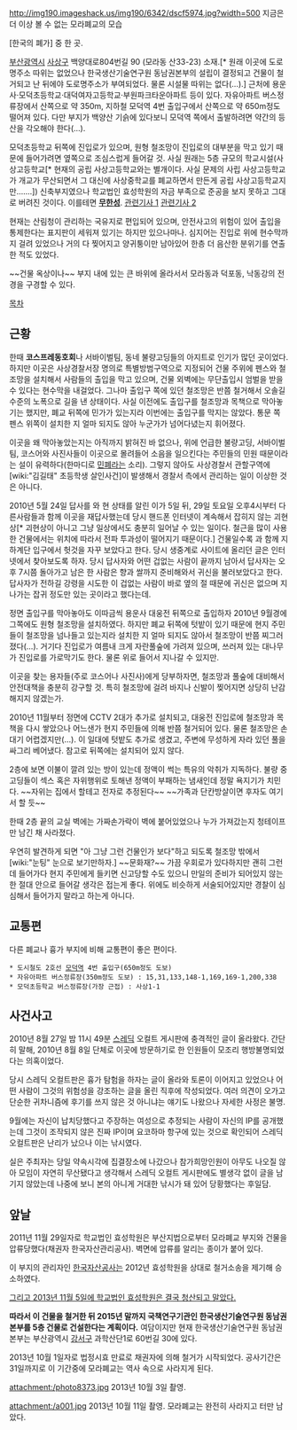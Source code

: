 http://img190.imageshack.us/img190/6342/dscf5974.jpg?width=500
지금은 더 이상 볼 수 없는 모라폐교의 모습

[한국의 폐가] 중 한 곳.

[[부산]]광역시 [[사상구]] 백양대로804번길 90 (모라동 산33-23) 소재.[* 원래 이곳에 도로명주소 따위는 없었으나 한국생산기술연구원 동남권본부의 설립이 결정되고 건물이 철거되고 난 뒤에야 도로명주소가 부여되었다. 물론 시설물 따위는 없다(…).] 근처에 용운사·모덕초등학교·대덕여자고등학교·부원파크타운아파트 등이 있다. 자유아파트 버스정류장에서 산쪽으로 약 350m, 지하철 모덕역 4번 출입구에서 산쪽으로 약 650m정도 떨어져 있다. 다만 부지가 백양산 기슭에 있다보니 모덕역 쪽에서 출발하려면 약간의 등산을 각오해야 한다(…).

모덕초등학교 뒤쪽에 진입로가 있으며, 원형 철조망이 진입로의 대부분을 막고 있기 때문에 들어가려면 옆쪽으로 조심스럽게 들어갈 것. 사실 원래는 5층 규모의 학교시설(사상고등학교[* 현재의 공립 사상고등학교와는 별개이다. 사실 문제의 사립 사상고등학교가 개교가 무산되면서 그 대신에 사상중학교를 폐교하면서 만든게 공립 사상고등학교지만…….]) 신축부지였으나 학교법인 효성학원의 자금 부족으로 준공을 보지 못하고 그대로 버려진 것이다. 이를테면 '''[[무한성]]'''. [http://www.kcnp.com/new2/read.asp?idx=050000472 관련기사 1] [http://www.kcnp.com/new2/read.asp?idx=030000147 관련기사 2]

현재는 산림청이 관리하는 국유지로 편입되어 있으며, 안전사고의 위험이 있어 출입을 통제한다는 표지판이 세워져 있기는 하지만 있으나마나. 심지어는 진입로 위에 현수막까지 걸려 있었으나 거의 다 찢어지고 양귀퉁이만 남아있어 한층 더 음산한 분위기를 연출한 적도 있었다.

~~건물 옥상이나~~ 부지 내에 있는 큰 바위에 올라서서 모라동과 덕포동, 낙동강의 전경을 구경할 수 있다.

[[목차]]

== 근황 ==
한때 '''코스프레동호회'''나 서바이벌팀, 동네 불량고딩들의 아지트로 인기가 많던 곳이었다. 하지만 이곳은 사상경찰서장 명의로 특별방범구역으로 지정되어 건물 주위에 펜스와 철조망을 설치해서 사람들의 출입을 막고 있으며, 건물 외벽에는 무단출입시 엄벌을 받을 수 있다는 현수막을 내걸었다. 그나마 출입구 쪽에 있던 철조망은 반쯤 철거해서 오솔길 수준의 노폭으로 길을 낸 상태이다. 사실 이전에도 출입구를 철조망과 목책으로 막아놓기는 했지만, 폐교 뒤쪽에 민가가 있는지라 이번에는 출입구를 막지는 않았다. 통문 쪽 펜스 위쪽이 설치한 지 얼마 되지도 않아 누군가가 넘어다녔는지 휘어졌다.

이곳을 왜 막아놓았는지는 아직까지 밝혀진 바 없으나, 위에 언급한 불량고딩, 서바이벌팀, 코스어와 사진사들이 이곳으로 몰려들어 소음을 일으킨다는 주민들의 민원 때문이라는 설이 유력하다(한마디로 [[민폐]]라는 소리). 그렇지 않아도 사상경찰서 관할구역에 [wiki:"김길태" 초등학생 살인사건]이 발생해서 경찰서 측에서 관리하는 일이 이상한 것은 아니다.

2010년 5월 24일 답사를 와 현 상태를 알린 이가 5일 뒤, 29일 토요일 오후4시부터 다른사람들과 함께 이곳을 재답사했는데 당시 핸드폰 인터넷이 계속해서 잡히지 않는 괴현상[* 괴현상이 아니고 그냥 일상에서도 충분히 일어날 수 있는 일이다. 철근을 많이 사용한 건물에서는 위치에 따라서 전파 투과성이 떨어지기 때문이다.] 건물일수록 과 함께 지하계단 입구에서 헛것을 자꾸 보았다고 한다. 당시 생중계로 사이트에 올리던 글은 인터넷에서 찾아보도록 하자. 당시 답사자와 어떤 겁없는 사람이 끝까지 남아서 답사자는 오후 7시쯤 돌아가고 남은 한 사람은 향과 쌀까지 준비해와서 귀신을 불러보았다고 한다. 답사자가 전하길 강령을 시도한 이 겁없는 사람이 바로 옆의 절 때문에 귀신은 없으며 지나가는 잡귀 정도만 있는 곳이라고 했다는데.

정면 출입구를 막아놓아도 이따금씩 용운사 대웅전 뒤쪽으로 출입하자 2010년 9월경에 그쪽에도 원형 철조망을 설치하였다. 하지만 폐교 뒤쪽에 텃밭이 있기 때문에 현지 주민들이 철조망을 넘나들고 있는지라 설치한 지 얼마 되지도 않아서 철조망이 반쯤 찌그러졌다(…). 거기다 진입로가 여름내 크게 자란풀숲에 가려져 있으며, 쓰러져 있는 대나무가 진입로를 가로막기도 한다. 물론 위로 들어서 지나갈 수 있지만.

이곳을 찾는 용자들(주로 코스어나 사진사)에게 당부하자면, 철조망과 풀숲에 대비해서 안전대책을 충분히 강구할 것. 특히 철조망에 걸려 바지나 신발이 찢어지면 상당히 난감해지지 않겠는가.

2010년 11월부터 정면에 CCTV 2대가 추가로 설치되고, 대웅전 진입로에 철조망과 목책을 다시 쌓았으나 어느샌가 현지 주민들에 의해 반쯤 철거되어 있다. 물론 철조망은 손대기 어렵겠지만(…). 이 일대에 텃밭도 추가로 생겼고, 주변에 무성하게 자라 있던 풀을 싸그리 베어냈다. 참고로 뒤쪽에는 설치되어 있지 않다.

2층에 보면 이불이 깔려 있는 방이 있는데 정액이 썩는 특유의 악취가 지독하다. 불량 중고딩들이 섹스 혹은 자위행위로 토해낸 정액이 부패하는 냄새인데 정말 욕지기가 치민다. ~~자위는 집에서 할테고 전자로 추정된다~~ ~~가족과 단칸방살이면 후자도 여기서 할 듯~~

한때 2층 끝의 교실 벽에는 가짜손가락이 벽에 붙어있었으나 누가 가져갔는지 청테이프만 남긴 채 사라졌다.

우연히 발견하게 되면 "아 그냥 그런 건물인가 보다"하고 되도록 철조망 밖에서 [wiki:"눈팅" 눈으로 보기만하자.] ~~문화재?~~ 가끔 우회로가 있다하지만 괜히 그런데 들어가다 현지 주민에게 들키면 신고당할 수도 있으니 만일의 준비가 되어있지 않는 한 절대 안으로 들어갈 생각은 접는게 좋다. 위에도 비슷하게 서술되어있지만 경찰이 심심해서 들어가지 말라고 하는게 아니다.

== 교통편 ==
다른 폐교나 흉가 부지에 비해 교통편이 좋은 편이다.

 * 도시철도 2호선 [[모덕역]] 4번 출입구(650m정도 도보) 
 * 자유아파트 버스정류장(350m정도 도보) : 15,31,133,148-1,169,169-1,200,338
 * 모덕초등학교 버스정류장(가장 근접) : 사상1-1

== 사건사고 ==
2010년 8월 27일 밤 11시 49분 [[스레딕]] 오컬트 게시판에 충격적인 글이 올라왔다. 간단히 말해, 2010년 8월 8일 단체로 이곳에 방문하기로 한 인원들이 모조리 행방불명되었다는 의혹이었다.

당시 스레딕 오컬트판은 흉가 탐험을 하자는 글이 올라와 토론이 이어지고 있었으나 어떤 사람이 그것의 위험성을 강조하는 글을 올린 직후에 작성되었다. 여러 의견이 오가고 단순한 귀차니즘에 후기를 쓰지 않은 것 아니냐는 얘기도 나왔으나 자세한 사정은 불명.

9월에는 자신이 납치당했다고 주장하는 여성으로 추정되는 사람이 자신의 IP를 공개했는데 그것이 조작되지 않은 진짜 IP이며 요코하마 항구에 있는 것으로 확인되어 스레딕 오컬트판은 난리가 났으나 이는 낚시였다.

실은 주최자는 당일 약속시각에 집결장소에 나갔으나 참가희망인원이 아무도 나오질 않아 모임이 자연히 무산됐다고 생각해서 스레딕 오컬트 게시판에도 별생각 없이 글을 남기지 않았는데 나중에 보니 본의 아니게 거대한 낚시가 돼 있어 당황했다는 후일담.

== 앞날 ==
2011년 11월 29일자로 학교법인 효성학원은 부산지법으로부터 모라폐교 부지와 건물을 압류당했다(채권자 한국자산관리공사). 벽면에 압류를 알리는 종이가 붙어 있다.

이 부지의 관리자인 [[한국자산공사]]는 2012년 효성학원을 상대로 철거소송을 제기해 승소하였다.

[http://www.pen.go.kr/www/bbs/board.knf?boid=b120905174041&wid=1478 그리고 2013년 11월 5일에 학교법인 효성학원은 결국 청산되고 말았다.]

'''따라서 이 건물을 철거한 뒤 2015년 말까지 국책연구기관인 한국생산기술연구원 동남권본부를 5층 건물로 건설한다는 계획이다.''' 여담이지만 현재 한국생산기술연구원 동남권본부는 부산광역시 [[강서구]] 과학산단1로 60번길 30에 있다.

2013년 10월 1일자로 법정시효 만료로 채권자에 의해 철거가 시작되었다. 공사기간은 31일까지로 이 기간중에 모라폐교는 역사 속으로 사라지게 된다.

attachment:/photo8373.jpg
2013년 10월 3일 촬영.

attachment:/a001.jpg
2013년 10월 11일 촬영. 모라폐교는 완전히 사라지고 터만 남았다.
